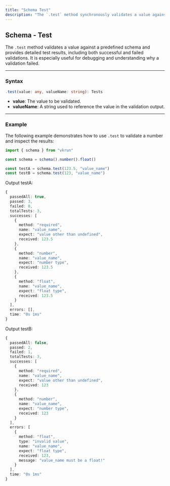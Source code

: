 ```yaml
---
title: "Schema Test"
description: "The `.test` method synchronously validates a value against a predefined schema and provides comprehensive results. It details both passed and failed validations, enabling precise debugging and understanding of validation outcomes. This method is ideal for scenarios where immediate feedback on the validation process is required."
---
```


## Schema - Test

The `.test` method validates a value against a predefined schema and provides detailed test results, including both successful and failed validations. It is especially useful for debugging and understanding why a validation failed.

---

### Syntax

```ts
.test(value: any, valueName: string): Tests
```

- **value**: The value to be validated.
- **valueName**: A string used to reference the value in the validation output.

---

### Example

The following example demonstrates how to use `.test` to validate a number and inspect the results:


```ts
import { schema } from "vkrun"

const schema = schema().number().float()

const testA = schema.test(123.5, "value_name")
const testB = schema.test(123, "value_name")
```

Output testA:

```ts
{
  passedAll: true,
  passed: 3,
  failed: 0,
  totalTests: 3,
  successes: [
    {
      method: "required",
      name: "value_name",
      expect: "value other than undefined",
      received: 123.5
    },
    {
      method: "number",
      name: "value_name",
      expect: "number type",
      received: 123.5
    },
    {
      method: "float",
      name: "value_name",
      expect: "float type",
      received: 123.5
    }
  ],
  errors: [],
  time: "0s 1ms"
}
```

Output testB:

```ts
{
  passedAll: false,
  passed: 2,
  failed: 1,
  totalTests: 3,
  successes: [
    {
      method: "required",
      name: "value_name",
      expect: "value other than undefined",
      received: 123
    },
    {
      method: "number",
      name: "value_name",
      expect: "number type",
      received: 123
    }
  ],
  errors: [
    {
      method: "float",
      type: "invalid value",
      name: "value_name",
      expect: "float type",
      received: 123,
      message: "value_name must be a float!"
    }
  ],
  time: "0s 1ms"
}
```